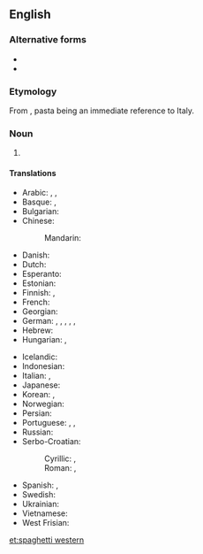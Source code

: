 {{also|spaghettiwestern|Spaghetti Western|spaghetti Western}}
==English==
{{wikipedia}}

===Alternative forms===
* {{l|en|spaghetti Western}}
* {{l|en|Spaghetti Western}}

===Etymology===
From {{compound|en|spaghetti|western}}, pasta being an immediate reference to Italy.

===Noun===
{{en-noun}}

# {{lb|en|idiomatic|cinema}} {{def|A [[motion picture]] produced by an [[Italian]]-[[based]] company and filmed in [[Europe]], notably in [[Italy]], and depicting a tale of [[cowboy]]s and [[desperado]]es set in the [[American]] [[Old West]].}}
#: {{ux|en|''{{w|A Fistful of Dollars}}'' and ''{{w|Once Upon a Time in the West}}'' are famous '''spaghetti westerns'''.}}
#: {{syn|en|Italo-western}}
#: {{hyper|en|western|movie|film}}

====Translations====
{{trans-top|western film produced in Europe by an Italian company}}
* Arabic: {{t|ar|فِلْم سْبَاغِيتِي|m}}, {{t|ar|غَرْبِيّ سْبَاغِيتِي|m}}, {{t|ar|سْبَاغِيتِي وَسْتَرْن|m}}
* Basque: {{t|eu|spaghetti western}}, {{t|eu|western europarra}}
* Bulgarian: {{t|bg|спаге́ти-уе́стърн|m}}
* Chinese:
*: Mandarin: {{t|cmn|意大利式西部片|tr=yìdàlìshì xībùpiàn}}
* Danish: {{t|da|spaghettiwestern|c}}
* Dutch: {{t+|nl|spaghettiwestern|m}}
* Esperanto: {{t|eo|itala vakera filmo}}
* Estonian: {{t|et|spagetivestern}}
* Finnish: {{t|fi|italowestern}}, {{t|fi|spagettiwestern}}
* French: {{t+|fr|western spaghetti|m}}
* Georgian: {{t|ka|იტალო-ვესტერნი}}
* German: {{t+|de|Italo-Western|m}}, {{t|de|Italowestern|m}}, {{t|de|Spaghetti-Western|m}}, {{t|de|Spaghettiwestern|m}}, {{t|de|Euro-Western|m}}, {{t|de|Eurowestern|m}}
* Hebrew: {{t|he|מַעֲרָבוֹן סְפָּגֶטִי|m|tr=ma'arávon spagéti}}
* Hungarian: {{t|hu|spagettiwestern}}, {{t|hu|makaróniwestern}}
{{trans-mid}}
* Icelandic: {{t|is|spagettívestri|m}}
* Indonesian: {{t|id|Koboi Italia}}
* Italian: {{t|it|spaghetti western|m}}, {{t|it|western all'italiana|m}}
* Japanese: {{t|ja|マカロニ・ウェスタン|tr=makaroni wesutan}}
* Korean: {{t|ko|스파게티 웨스턴}}, {{t|ko|이탤리언 웨스턴}}
* Norwegian: {{t|no|spaghetti-western|m}}
* Persian: {{t|fa|وسترن اسپاگتی|tr=vestern espâgeti}}
* Portuguese: {{t|pt|spaghetti western|m}}, {{t|pt|faroeste espaguete|m}}, {{t|pt|faroeste macarrônico|m}}
* Russian: {{t|ru|спаге́тти-ве́стерн|m}}
* Serbo-Croatian:
*: Cyrillic: {{t|sh|шпагѐти-вѐстерн|m}}, {{t|sh|италѝја̄нскӣ вѐстерн|m}}
*: Roman: {{t|sh|špagèti-vèstern|m}}, {{t|sh|italìjānskī vèstern|m}}
* Spanish: {{t|es|spaghetti western|m}}, {{t|es|wéstern europeo|m}}
* Swedish: {{t|sv|spaghettivästern|c}}
* Ukrainian: {{t|uk|спаге́ті-ве́стерн|m}}
* Vietnamese: {{t|vi|phim Cao bồi Ý}}
* West Frisian: {{t|fy|spagettywestern}}
{{trans-bottom}}

{{catlangcode|en|Genres}}

[[et:spaghetti western]]